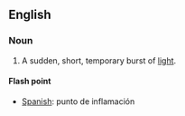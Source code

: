 ==English==

===Noun===
#A sudden, short, temporary burst of [[light]].


====Flash point====
*[[Spanish]]: punto de inflamación